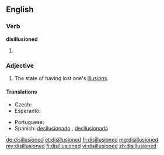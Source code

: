 ==English==

===Verb===
'''disillusioned'''

# {{past of|[[disillusion]]}}

===Adjective===
{{en-adj}}

# The state of having lost one's [[illusion]]s.

====Translations====
{{trans-top|state of having lost one's illusions}}
* Czech: {{t-|cs|rozčarovaný}}
* Esperanto: {{t-|eo|seniluziigata|xs=Esperanto}}
{{trans-mid}}
* Portuguese: {{t+|pt|desiludido}}
* Spanish: [[desilusionado]] {{m}}, [[desilusionada]] {{f}}
{{trans-bottom}}

[[de:disillusioned]]
[[et:disillusioned]]
[[fr:disillusioned]]
[[mg:disillusioned]]
[[my:disillusioned]]
[[fi:disillusioned]]
[[vi:disillusioned]]
[[zh:disillusioned]]